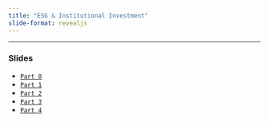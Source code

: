 ```yaml
---
title: "ESG & Institutional Investment"
slide-format: revealjs
---
```




___

###  Slides

-   [`Part 0`](https://hcm.quarto.pub/esg_202301_part_0/)
-   [`Part 1`](https://hcm.quarto.pub/esg_202301_part_1/)
-   [`Part 2`](https://hcm.quarto.pub/esg_202301_part_2/)
-   [`Part 3`](https://hcm.quarto.pub/esg_202301_part_3/)
-   [`Part 4`](https://hcm.quarto.pub/esg_202301_part_4/)

